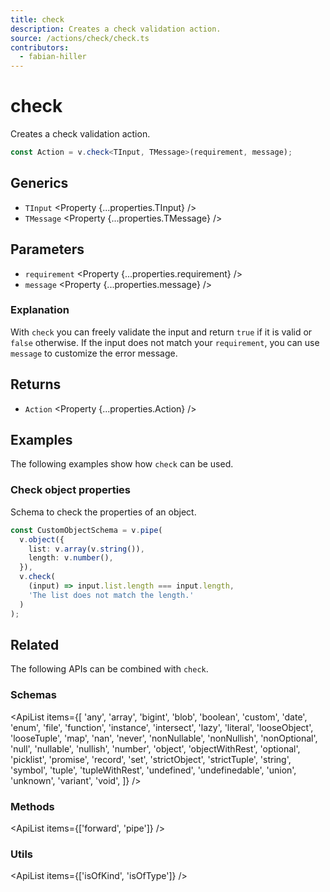 ```yaml
---
title: check
description: Creates a check validation action.
source: /actions/check/check.ts
contributors:
  - fabian-hiller
---
```



# check

Creates a check validation action.

```ts
const Action = v.check<TInput, TMessage>(requirement, message);
```

## Generics

- `TInput` <Property {...properties.TInput} />
- `TMessage` <Property {...properties.TMessage} />

## Parameters

- `requirement` <Property {...properties.requirement} />
- `message` <Property {...properties.message} />

### Explanation

With `check` you can freely validate the input and return `true` if it is valid or `false` otherwise. If the input does not match your `requirement`, you can use `message` to customize the error message.

## Returns

- `Action` <Property {...properties.Action} />

## Examples

The following examples show how `check` can be used.

### Check object properties

Schema to check the properties of an object.

```ts
const CustomObjectSchema = v.pipe(
  v.object({
    list: v.array(v.string()),
    length: v.number(),
  }),
  v.check(
    (input) => input.list.length === input.length,
    'The list does not match the length.'
  )
);
```

## Related

The following APIs can be combined with `check`.

### Schemas

<ApiList
  items={[
    'any',
    'array',
    'bigint',
    'blob',
    'boolean',
    'custom',
    'date',
    'enum',
    'file',
    'function',
    'instance',
    'intersect',
    'lazy',
    'literal',
    'looseObject',
    'looseTuple',
    'map',
    'nan',
    'never',
    'nonNullable',
    'nonNullish',
    'nonOptional',
    'null',
    'nullable',
    'nullish',
    'number',
    'object',
    'objectWithRest',
    'optional',
    'picklist',
    'promise',
    'record',
    'set',
    'strictObject',
    'strictTuple',
    'string',
    'symbol',
    'tuple',
    'tupleWithRest',
    'undefined',
    'undefinedable',
    'union',
    'unknown',
    'variant',
    'void',
  ]}
/>

### Methods

<ApiList items={['forward', 'pipe']} />

### Utils

<ApiList items={['isOfKind', 'isOfType']} />
